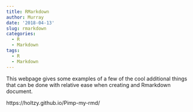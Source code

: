 ```yaml
---
title: RMarkdown
author: Murray
date: '2018-04-13'
slug: rmarkdown
categories:
  - R
  - Markdown
tags:
  - R
  - Markdown
---
```



This webpage gives some examples of a few of the cool additional things that can be done with relative ease when creating and Rmarkdown document.

https://holtzy.github.io/Pimp-my-rmd/